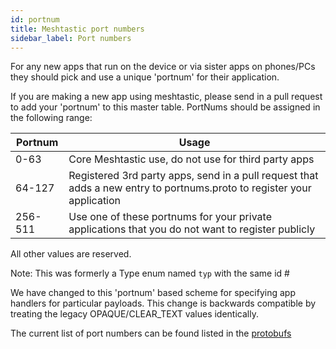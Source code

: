 ```yaml
---
id: portnum
title: Meshtastic port numbers
sidebar_label: Port numbers
---
```


For any new apps that run on the device or via sister apps on phones/PCs they should pick and use a unique 'portnum' for their application.

If you are making a new app using meshtastic, please send in a pull request to add your 'portnum' to this master table. PortNums should be assigned in the following range:

| Portnum | Usage                                                                                                                  |
| ------- | ---------------------------------------------------------------------------------------------------------------------- |
| 0-63    | Core Meshtastic use, do not use for third party apps                                                                   |
| 64-127  | Registered 3rd party apps, send in a pull request that adds a new entry to portnums.proto to register your application |
| 256-511 | Use one of these portnums for your private applications that you do not want to register publicly                      |

All other values are reserved.

Note: This was formerly a Type enum named `typ` with the same id #

We have changed to this 'portnum' based scheme for specifying app handlers for particular payloads. This change is backwards compatible by treating the legacy OPAQUE/CLEAR_TEXT values identically.

The current list of port numbers can be found listed in the [protobufs](/docs/developers/protobufs/api#portnumsproto)
